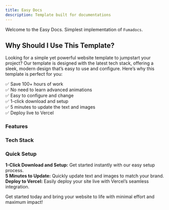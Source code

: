 ```yaml
---
title: Easy Docs
description: Template built for documentations
---
```


Welcome to the Easy Docs. Simplest implementation of `Fumadocs`.

## Why Should I Use This Template?

Looking for a simple yet powerful website template to jumpstart your project? Our template is designed with the latest tech stack, offering a sleek, modern design that’s easy to use and configure. Here’s why this template is perfect for you:

✅ Save 100+ hours of work  
✅ No need to learn advanced animations  
✅ Easy to configure and change  
✅ 1-click download and setup  
✅ 5 minutes to update the text and images  
✅ Deploy live to Vercel  

### Features

<Cards>
  <Card title="Responsive Layout" />
  <Card title="SEO Optimized" />
  <Card title="Customizable Themes" />
  <Card title="Rich Text Editor" />
  <Card title="Code Syntax Highlighting" />
  <Card title="Interactive Examples" />
</Cards>

### Tech Stack

<Cards>
  <Card title="React" />
  <Card title="Next.js" />
  <Card title="FumaDocs" />
  <Card title="Shadcn UI" />
  <Card title="Tailwind CSS" />
</Cards>

### Quick Setup

**1-Click Download and Setup:** Get started instantly with our easy setup process.  
**5 Minutes to Update:** Quickly update text and images to match your brand.  
**Deploy to Vercel:** Easily deploy your site live with Vercel’s seamless integration.

Get started today and bring your website to life with minimal effort and maximum impact!

